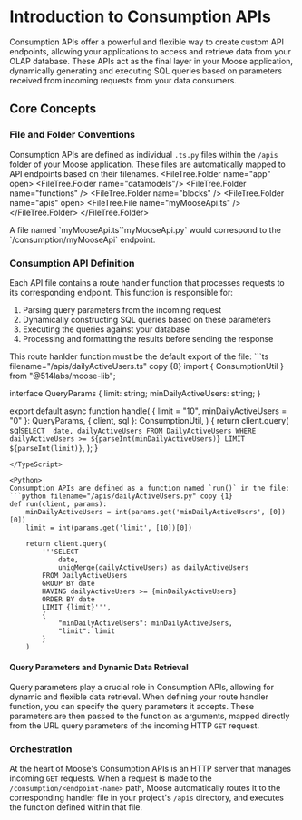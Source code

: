 
# Introduction to Consumption APIs
<LanguageSwitcher />

Consumption APIs offer a powerful and flexible way to create custom API endpoints, allowing your applications to access and retrieve data from your OLAP database. These APIs act as the final layer in your Moose application, dynamically generating and executing SQL queries based on parameters received from incoming requests from your data consumers.

## Core Concepts

### File and Folder Conventions

Consumption APIs are defined as individual <TypeScript NodeType="span">`.ts`</TypeScript><Python NodeType="span">`.py`</Python> files within the `/apis` folder of your Moose application. These files are automatically mapped to API endpoints based on their filenames.
<TypeScript>
<FileTree>
<FileTree.Folder name="app" open>
<FileTree.Folder name="datamodels"/>
<FileTree.Folder name="functions" />
<FileTree.Folder name="blocks" />
<FileTree.Folder name="apis" open>
<FileTree.File name="myMooseApi.ts" />
</FileTree.Folder>
</FileTree.Folder>
</FileTree>
</TypeScript>
<Python>

<FileTree>
<FileTree.Folder name="app" open>
<FileTree.Folder name="apis" />
<FileTree.File name="myMooseApi.py" />
</FileTree.Folder>
</FileTree>
</Python>


<Callout type="info" title="Example">
  A file named <TypeScript NodeType="span">`myMooseApi.ts`</TypeScript><Python NodeType="span">`myMooseApi.py`</Python> would correspond to the `/consumption/myMooseApi`
  endpoint.
</Callout>

### Consumption API Definition

Each API file contains a route handler function that processes requests to its corresponding endpoint. This function is responsible for:

1. Parsing query parameters from the incoming request
2. Dynamically constructing SQL queries based on these parameters
3. Executing the queries against your database
4. Processing and formatting the results before sending the response


<TypeScript>
 This route hanlder function must be the default export of the file:
  ```ts filename="/apis/dailyActiveUsers.ts" copy {8}
  import { ConsumptionUtil } from "@514labs/moose-lib";

interface QueryParams {
limit: string;
minDailyActiveUsers: string;
}

export default async function handle(
{ limit = "10", minDailyActiveUsers = "0" }: QueryParams,
{ client, sql }: ConsumptionUtil,
) {
return client.query(
sql`SELECT 
          date,
          dailyActiveUsers
      FROM DailyActiveUsers
      WHERE dailyActiveUsers >= ${parseInt(minDailyActiveUsers)}
      LIMIT ${parseInt(limit)}`,
);
}

```
</TypeScript>

<Python>
Consumption APIs are defined as a function named `run()` in the file:
```python filename="/apis/dailyActiveUsers.py" copy {1}
def run(client, params):
    minDailyActiveUsers = int(params.get('minDailyActiveUsers', [0])[0])
    limit = int(params.get('limit', [10])[0])

    return client.query(
        '''SELECT
            date,
            uniqMerge(dailyActiveUsers) as dailyActiveUsers
        FROM DailyActiveUsers
        GROUP BY date
        HAVING dailyActiveUsers >= {minDailyActiveUsers}
        ORDER BY date
        LIMIT {limit}''',
        {
            "minDailyActiveUsers": minDailyActiveUsers,
            "limit": limit
        }
    )

```
</Python>

#### Query Parameters and Dynamic Data Retrieval

Query parameters play a crucial role in Consumption APIs, allowing for dynamic and flexible data retrieval. When defining your route handler function, you can specify the query parameters it accepts. These parameters are then passed to the function as arguments, mapped directly from the URL query parameters of the incoming HTTP `GET` request.

### Orchestration

At the heart of Moose's Consumption APIs is an HTTP server that manages incoming `GET` requests. When a request is made to the `/consumption/<endpoint-name>` path, Moose automatically routes it to the corresponding handler file in your project's `/apis` directory, and executes the function defined within that file.
